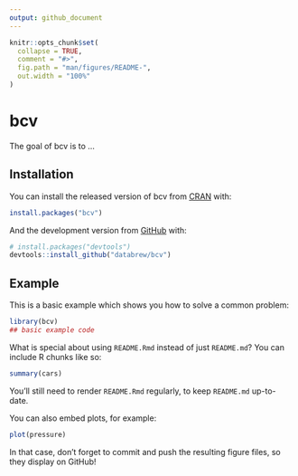 ```yaml
---
output: github_document
---
```


<!-- README.md is generated from README.Rmd. Please edit that file -->

```r
knitr::opts_chunk$set(
  collapse = TRUE,
  comment = "#>",
  fig.path = "man/figures/README-",
  out.width = "100%"
)
```

# bcv

<!-- badges: start -->
<!-- badges: end -->

The goal of bcv is to ...

## Installation

You can install the released version of bcv from [CRAN](https://CRAN.R-project.org) with:

``` r
install.packages("bcv")
```

And the development version from [GitHub](https://github.com/) with:

``` r
# install.packages("devtools")
devtools::install_github("databrew/bcv")
```
## Example

This is a basic example which shows you how to solve a common problem:

```r
library(bcv)
## basic example code
```

What is special about using `README.Rmd` instead of just `README.md`? You can include R chunks like so:

```r
summary(cars)
```

You'll still need to render `README.Rmd` regularly, to keep `README.md` up-to-date.

You can also embed plots, for example:

```r
plot(pressure)
```

In that case, don't forget to commit and push the resulting figure files, so they display on GitHub!
